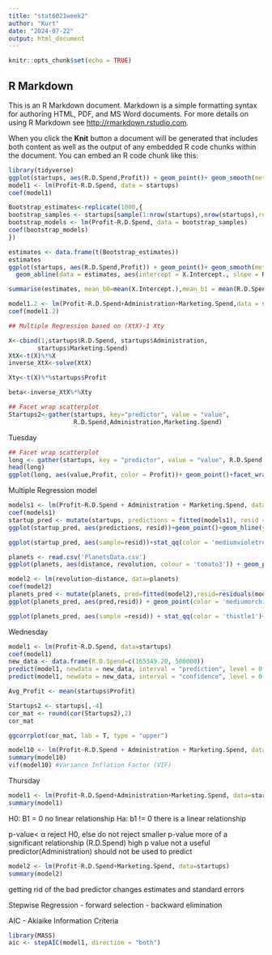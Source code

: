 ```yaml
---
title: "stat6021week2"
author: "Kurt"
date: "2024-07-22"
output: html_document
---
```


```r
knitr::opts_chunk$set(echo = TRUE)
```

## R Markdown

This is an R Markdown document. Markdown is a simple formatting syntax for authoring HTML, PDF, and MS Word documents. For more details on using R Markdown see <http://rmarkdown.rstudio.com>.

When you click the **Knit** button a document will be generated that includes both content as well as the output of any embedded R code chunks within the document. You can embed an R code chunk like this:
```r
library(tidyverse)
ggplot(startups, aes(R.D.Spend,Profit)) + geom_point()+ geom_smooth(method = lm, se = F)
model1 <- lm(Profit~R.D.Spend, data = startups)
coef(model1)  
```


```r
Bootstrap_estimates<-replicate(1000,{
bootstrap_samples <- startups[sample(1:nrow(startups),nrow(startups),replace = T),]
bootstrap_models <- lm(Profit~R.D.Spend, data = bootstrap_samples)
coef(bootstrap_models)
})
```
```r
estimates <- data.frame(t(Bootstrap_estimates))
estimates
ggplot(startups, aes(R.D.Spend,Profit)) + geom_point()+ geom_smooth(method = lm, se = F, color='blue')+
  geom_abline(data = estimates, aes(intercept = X.Intercept., slope = R.D.Spend), color = 'magenta')
```

```r
summarise(estimates, mean_b0=mean(X.Intercept.),mean_b1 = mean(R.D.Spend),na.rm = TRUE)
```
```r
model1.2 <- lm(Profit~R.D.Spend+Administration+Marketing.Spend,data = startups)
coef(model1.2)
```
```r
## Multiple Regression based on (XtX)-1 Xty

X<-cbind(1,startups$R.D.Spend, startups$Administration,
        startups$Marketing.Spend)
XtX<-t(X)%*%X
inverse_XtX<-solve(XtX)

Xty<-t(X)%*%startups$Profit

beta<-inverse_XtX%*%Xty
```

```r
## Facet wrap scatterplot
Startups2<-gather(startups, key="predictor", value = "value",
                  R.D.Spend,Administration,Marketing.Spend)
```


Tuesday
```r
## Facet wrap scatterplot
long <- gather(startups, key = "predictor", value = "value", R.D.Spend, Administration, Marketing.Spend)
head(long)
ggplot(long, aes(value,Profit, color = Profit))+ geom_point()+facet_wrap(~predictor,scales = "free_x")
```
Multiple Regression model
```r
models1 <- lm(Profit~R.D.Spend + Administration + Marketing.Spend, data = startups)
coef(models1)
startup_pred <- mutate(startups, predictions = fitted(models1), resid = residuals(models1))
ggplot(startup_pred, aes(predictions, resid))+geom_point()+geom_hline(yintercept = 0, color='magenta3')
```

```r
ggplot(startup_pred, aes(sample=resid))+stat_qq(color = 'mediumvioletred')+stat_qq_line(color='lightsteelblue1')
```


```r
planets <- read.csv('PlanetsData.csv')
ggplot(planets, aes(distance, revolution, colour = 'tomato3')) + geom_point() + geom_smooth(method = 'lm', color = 'peachpuff', se = F)
```
```r
model2 <- lm(revolution~distance, data=planets)
coef(model2)
planets_pred <- mutate(planets, pred=fitted(model2),resid=residuals(model2))
ggplot(planets_pred, aes(pred,resid)) + geom_point(color = 'mediumorchid3')+geom_hline(yintercept=0, color='palevioletred2')
```


```r
ggplot(planets_pred, aes(sample =resid)) + stat_qq(color = 'thistle1')+stat_qq_line(color='slategray2')
```



Wednesday
```r
model1 <- lm(Profit~R.D.Spend, data=startups)
coef(model1)
new_data <- data.frame(R.D.Spend=c(165349.20, 500000))
predict(model1, newdata = new_data, interval = "prediction", level = 0.95)#individual prediction 
predict(model1, newdata = new_data, interval = "confidence", level = 0.95) #average profit for startups spending 165349.20 on R.D.Spend
```
```r
Avg_Profit <- mean(startups$Profit)
```


```r
Startups2 <- startups[,-4]
cor_mat <- round(cor(Startups2),2)
cor_mat
```
```r
ggcorrplot(cor_mat, lab = T, type = "upper")
```





```r
model10 <- lm(Profit~R.D.Spend + Administration + Marketing.Spend, data = startups)
summary(model10)
vif(model10) #Variance Inflation Factor (VIF)
```
Thursday
```r
model1 <- lm(Profit~R.D.Spend+Administration+Marketing.Spend, data=startups)
summary(model1)
```
H0: B1 = 0 no linear relationship
Ha: b1 != 0 there is a linear relationship

p-value< α reject H0, else do not reject
smaller p-value more of a significant relationship (R.D.Spend)
high p value not a useful predictor(Administration) should not be used to predict 


```r
model2 <- lm(Profit~R.D.Spend+Marketing.Spend, data=startups)
summary(model2)
```
getting rid of the bad predictor changes estimates and standard errors

Stepwise Regression - forward selection -  backward elimination

AIC - Akiaike Information Criteria

```r
library(MASS)
aic <- stepAIC(model1, direction = "both")
```

